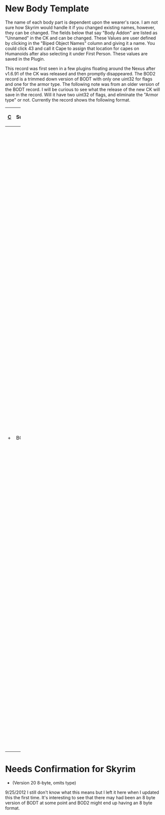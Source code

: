 {{Trail|File Formats|Mod File Format}}

= New Body Template =

The name of each body part is dependent upon the wearer's race.  I am not sure how Skyrim would handle it if you changed existing names, however, they can be changed.  The fields below that say "Body Addon" are listed as "Unnamed" in the CK and can be changed.  These Values are user defined by clicking in the "Biped Object Names" column and giving it a name.  You could click 43 and call it Cape to assign that location for capes on Humanoids after also selecting it under First Person.  These values are saved in the Plugin.

This record was first seen in a few plugins floating around the Nexus after v1.6.91 of the CK was released and then promptly disappeared.  The BOD2 record is a trimmed down version of BODT with only one uint32 for flags and one for the armor type.  The following note was from an older version of the BODT record.  I will be curious to see what the release of the new CK will save in the record.  Will it have two uint32 of flags, and eliminate the "Armor type" or not.  Currently the record shows the following format.

{| class="wikitable" border="1" width="100%" 
! width="3%" | [[Tes5Mod:File Format Conventions|C]]
! width="10%" | SubRecord
! width="15%" | Name
! width="12%" | [[Tes5Mod:File Format Conventions|Type/Size]]
! | Info
|- 
| + || BOD2 || Body Template || struct || 12-byte struct
:uint32 - Body part node flags. The following names are those used for the playable races.
::0x00000001 - Head
::0x00000002 - Hair
::0x00000004 - Body
::0x00000008 - Hands
::0x00000010 - Forearms
::0x00000020 - Amulet
::0x00000040 - Ring
::0x00000080 - Feet
::0x00000100 - Calves
::0x00000200 - Shield
::0x00000400 - Tail
::0x00000800 - Long Hair
::0x00001000 - Circlet
::0x00002000 - Ears
::0x00004000 - Body AddOn 3
::0x00008000 - Body AddOn 4
::0x00010000 - Body AddOn 5
::0x00020000 - Body AddOn 6
::0x00040000 - Body AddOn 7
::0x00080000 - Body AddOn 8
::0x00100000 - Decapitate Head
::0x00200000 - Decapitate
::0x00400000 - Body AddOn 9
::0x00800000 - Body AddOn 10
::0x01000000 - Body AddOn 11
::0x02000000 - Body AddOn 12
::0x04000000 - Body AddOn 13
::0x08000000 - Body AddOn 14
::0x10000000 - Body AddOn 15
::0x20000000 - Body AddOn 16
::0x40000000 - Body AddOn 17
::0x80000000 - FX01
:uint32 Armor type. 
::0 - Light Armor
::1 - Heavy Armor
::2 - Clothing (no armor value). 
|-
|}

= Needs Confirmation for Skyrim =
* (Version 20 8-byte, omits type)

9/25/2012 I still don't know what this means but I left it here when I updated this the first time.  It's interesting to see that there may had been an 8 byte version of BODT at some point and BOD2 might end up having an 8 byte format.
